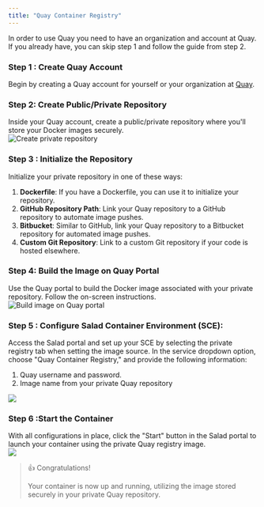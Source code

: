 ```yaml
---
title: "Quay Container Registry"
---
```


In order to use Quay you need to have an organization and account at Quay. If you already have, you can skip step 1 and follow the guide from step 2.

### **Step 1 : Create Quay Account**

Begin by creating a Quay account for yourself or your organization at [Quay](https://quay.io).

### **Step 2: Create Public/Private Repository**

Inside your Quay account, create a public/private repository where you'll store your Docker images securely.  
![Create private repository](https://files.readme.io/aacb155-createrepo.png)

### **Step 3 : Initialize the Repository**

Initialize your private repository in one of these ways:

1. **Dockerfile**: If you have a Dockerfile, you can use it to initialize your repository.
2. **GitHub Repository Path**: Link your Quay repository to a GitHub repository to automate image pushes.
3. **Bitbucket**: Similar to GitHub, link your Quay repository to a Bitbucket repository for automated image pushes.
4. **Custom Git Repository**: Link to a custom Git repository if your code is hosted elsewhere.

### **Step 4: Build the Image on Quay Portal**

Use the Quay portal to build the Docker image associated with your private repository. Follow the on-screen instructions.  
![Build image on Quay portal](https://files.readme.io/38795a7-build.png)

### **Step 5 : Configure Salad Container Environment (SCE)**:

Access the Salad portal and set up your SCE by selecting the private registry tab when setting the image source. In the service dropdown option, choose "Quay Container Registry," and provide the following information:

1. Quay username and password.
2. Image name from your private Quay repository

![](https://files.readme.io/8d0ac96-image.png)

### **Step 6 :Start the Container**

With all configurations in place, click the "Start" button in the Salad portal to launch your container using the private Quay registry image.  
![](https://files.readme.io/2b29c9e-image.png)

> 👍 Congratulations!
>
> Your container is now up and running, utilizing the image stored securely in your private Quay repository.

